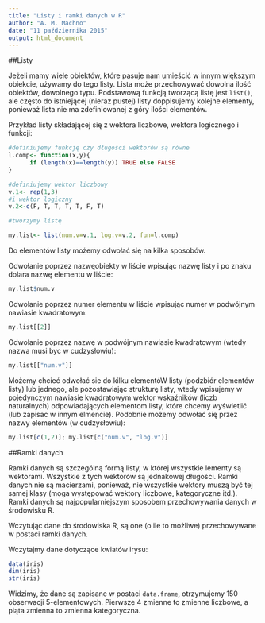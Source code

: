 ```yaml
---
title: "Listy i ramki danych w R"
author: "A. M. Machno"
date: "11 października 2015"
output: html_document
---
```


##Listy

Jeżeli mamy wiele obiektów, które pasuje nam umieścić w innym większym obiekcie, używamy do tego listy. Lista może przechowywać dowolna ilość obiektów, dowolnego typu. Podstawową funkcją tworzącą listę jest `list()`, ale często do istniejącej (nieraz pustej) listy doppisujemy kolejne elementy, ponieważ lista nie ma zdefiniowanej z góry ilości elementów.

Przykład listy składającej się z wektora liczbowe, wektora logicznego i funkcji:

```r
#definiujemy funkcję czy długości wektorów są równe
l.comp<- function(x,y){
      if (length(x)==length(y)) TRUE else FALSE
}

#definiujemy wektor liczbowy
v.1<- rep(1,3)
#i wektor logiczny
v.2<-c(F, T, T, T, T, F, T)

#tworzymy listę

my.list<- list(num.v=v.1, log.v=v.2, fun=l.comp)
```

Do elementów listy możemy odwołać się na kilka sposobów.

Odwołanie poprzez nazwęobiekty w liście wpisując nazwę listy i po znaku dolara nazwę elementu w liście:

```r
my.list$num.v
```

Odwołanie poprzez numer elementu w liście wpisując numer w podwójnym nawiasie kwadratowym:

```r
my.list[[2]]
```

Odwołanie poprzez nazwę w podwójnym nawiasie kwadratowym (wtedy nazwa musi byc w cudzysłowiu):

```r
my.list[["num.v"]]
```

Możemy chcieć odwołać sie do kilku elementóW listy (podzbiór elementów listy) lub jednego, ale pozostawiając strukturę listy, wtedy wpisujemy w pojedynczym nawiasie kwadratowym wektor wskaźników (liczb naturalnych) odpowiadających elementom listy, które chcemy wyświetlić (lub zapisac w innym elmencie). Podobnie możemy odwołać się przez nazwy elementów (w cudzysłowiu):

```r
my.list[c(1,2)]; my.list[c("num.v", "log.v")]
```

##Ramki danych

Ramki danych są szczególną formą listy, w której wszystkie lementy są wektorami. Wszystkie z tych wektorów są jednakowej długości. Ramki danych nie są macierzami, ponieważ, nie wszystkie wektory muszą być tej samej klasy (moga występować wektory liczbowe, kategoryczne itd.). Ramki danych są najpopularniejszym sposobem przechowywania danych w środowisku R.

Wczytując dane do środowiska R, są one (o ile to możliwe) przechowywane w postaci ramki danych.

Wczytajmy dane dotyczące kwiatów irysu:

```r
data(iris)
dim(iris)
str(iris)
```

Widzimy, że dane są zapisane w postaci `data.frame`, otrzymujemy 150 obserwacji 5-elementowych. Pierwsze 4 zmienne to zmienne liczbowe, a piąta zmienna to zmienna kategoryczna. 